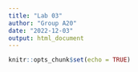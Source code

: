 ```yaml
---
title: "Lab 03"
author: "Group A20"
date: "2022-12-03"
output: html_document
---
```


```r
knitr::opts_chunk$set(echo = TRUE)
```


